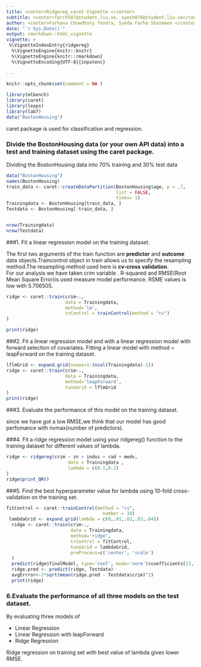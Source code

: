```yaml
---
title: <center>Ridgereg_caret Vignette </center>
subtitle: <center>farch587@student.liu.se, syesh076@student.liu.se</center>
author: <center>Farhana Chowdhury Tondra, Syeda Farha Shazmeen </center>
date: "`r Sys.Date()`"
output: rmarkdown::html_vignette
vignette: >
 %\VignetteIndexEntry{ridgereg}
  %\VignetteEngine{knitr::knitr}
  %\VignetteEngine{knitr::rmarkdown}
  %\VignetteEncoding{UTF-8}{inputenc}
  
---
```

```r
knitr::opts_chunk$set(comment = NA )
```

```r
library(mlbench)
library(caret)
library(leaps)
library(lab7)
data("BostonHousing")
```
caret package is used for classification and regression.

### Divide the BostonHousing data (or your own API data) into a test and training dataset using the caret package.

Dividing the BostonHousing data into 70% training and 30% test data 


```r
data("BostonHousing")
names(BostonHousing)
train_data <- caret::createDataPartition(BostonHousing$age, p = .7,
                                         list = FALSE,
                                         times= 1)
Trainingdata <- BostonHousing[train_data, ]
Testdata <- BostonHousing[-train_data, ]


nrow(Trainingdata)
nrow(Testdata)
```



###1. Fit a linear regression model on the training dataset.

The first two arguments of the train function are **predictor** and **outcome** data objects.Traincontrol object in train allows us to specify the resampling method.The resampling method used here is **cv-cross validation**. <br/>
For our analysis we have taken crim variable . R-squared  and RMSE(Root Mean Square Error)is used measure model performance. RSME values is low with  5.706505.
```r
ridge <- caret::train(crim~.,
                      data = Trainingdata,
                      method='lm',
                      trControl = trainControl(method = "cv")
)

print(ridge)
```


###2. Fit a linear regression model and with a linear regression model with forward selection of covariates.
Fitting a linear model with method = leapForward on the training dataset.
```r
lflmGrid <- expand.grid(nvmax=1:(ncol(Trainingdata)-1))
ridge <- caret::train(crim~.,
                      data = Trainingdata,
                      method='leapForward',
                      tuneGrid = lflmGrid
)
print(ridge)
```
###3. Evaluate the performance of this model on the training dataset.

since we have got a low RMSE,we think that our model has good perfomance with nvmax(number of predictors).

###4. Fit a ridge regression model using your ridgereg() function to the training dataset for different values of lambda.




```r
ridge <- ridgereg(crim ~ zn + indus + rad + medv,
                       data = Trainingdata ,
                       lambda = c(0.1,0.2)
)
ridge$print_QR()
```
###5. Find the best hyperparameter value for lambda using 10-fold cross-validation on the training set.
```r
fitControl <- caret::trainControl(method = "cv",
                                    number = 10)
 lambdaGrid <- expand.grid(lambda = c(0,.01,.02,.03,.04))
  ridge <- caret::train(crim~.,
                        data = Trainingdata,
                        method='ridge',
                        trControl = fitControl,
                        tuneGrid = lambdaGrid,
                        preProcess=c('center', 'scale')
  )
  predict(ridge$finalModel, type='coef', mode='norm')$coefficients[13,]
  ridge.pred <- predict(ridge, Testdata)
  avgErrror<-2*sqrt(mean(ridge.pred - Testdata$crim)^2)
  print(ridge)

```

### 6.Evaluate the performance of all three models on the test dataset.

By evaluating three models of 

* Linear Regression
* Linear Regression with leapForward
* Ridge Regression

Ridge regression on training set with best value of lambda gives lower RMSE.


